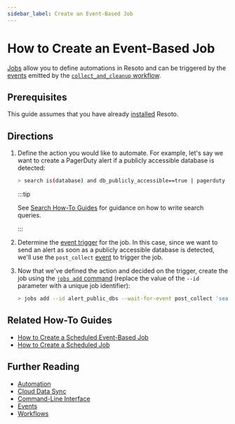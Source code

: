 ```yaml
---
sidebar_label: Create an Event-Based Job
---
```


# How to Create an Event-Based Job

[Jobs](../../concepts/automation/index.mdx) allow you to define automations in Resoto and can be triggered by the [events](../../reference/events/index.mdx) emitted by the [`collect_and_cleanup` workflow](../../reference/workflows/index.mdx#collect_and_cleanup-workflow).

## Prerequisites

This guide assumes that you have already [installed](../../getting-started/install-resoto/index.mdx) Resoto.

## Directions

1. Define the action you would like to automate. For example, let's say we want to create a PagerDuty alert if a publicly accessible database is detected:

   ```bash
   > search is(database) and db_publicly_accessible==true | pagerduty summary="Databases found that are publicly accessible" dedup_key="dbs_publicly_accessible"
   ```

   :::tip

   See [Search How-To Guides](../search/index.mdx) for guidance on how to write search queries.

   :::

2. Determine the [event trigger](../../concepts/automation/index.mdx#event-trigger) for the job. In this case, since we want to send an alert as soon as a publicly accessible database is detected, we'll use the `post_collect` [event](../../reference/events/index.mdx) to trigger the job.

3. Now that we've defined the action and decided on the trigger, create the job using the [`jobs add` command](../../reference/cli/action-commands/jobs/add.mdx) (replace the value of the `--id` parameter with a unique job identifier):

   ```bash
   > jobs add --id alert_public_dbs --wait-for-event post_collect 'search is(database) and db_publicly_accessible==true | pagerduty summary="Databases found that are public to the internet" dedup_key="dbs_publicly_accessible"'
   ```

## Related How-To Guides

- [How to Create a Scheduled Event-Based Job](./create-a-scheduled-event-based-job.mdx)
- [How to Create a Scheduled Job](./create-a-scheduled-job.mdx)

## Further Reading

- [Automation](../../concepts/automation/index.mdx)
- [Cloud Data Sync](../../concepts/cloud-data-sync/index.mdx)
- [Command-Line Interface](../../reference/cli/index.mdx)
- [Events](../../reference/events/index.mdx)
- [Workflows](../../reference/workflows/index.mdx)
